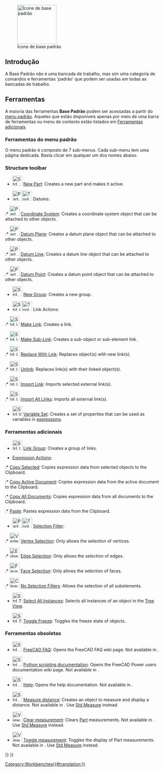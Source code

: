 <languages/>

<div class="mw-translate-fuzzy">
{{Docnav
|[[Workbenches/pt-br|Bancadas de trabalho]]
|[[Arch_Workbench/pt-br|Bancadas de trabalho Arch]]
|IconL=
|IconR=Workbench_Arch.svg
}}
</div>

[[Image:Freecad.svg|thumb|128px|Ícone de base padrão]]

{{TOCright}}

<span id="Introduction"></span>
==Introdução==

A Base Padrão não é uma bancada de trabalho, mas sim uma categoria de comandos e ferramentas 'padrão' que podem ser usadas em todas as bancadas de trabalho.

<span id="Tools"></span>
==Ferramentas==

<div class="mw-translate-fuzzy">
A maioria das ferramentas '''Base Padrão''' podem ser acessadas a partir do [[Standard_Menu/pt-br|menu padrão]]. Aqueles que estão disponíveis apenas por meio de uma barra de ferramentas ou menu de contexto estão listados em [[#Additional_tools|Ferramentas adicionais]].
</div>

<span id="Standard_menu"></span>
<div class="mw-translate-fuzzy">
===Ferramentas do menu padrão===
</div>

O menu padrão é composto de 7 sub-menus. Cada sub-menu tem uma página dedicada. Basta clicar em qualquer um dos nomes abaixo.

<!--Por favor, mantenha as informações abaixo sincronizadas com Std_Base, Standard_Menu, Std_File_Menu etc.-->
{{StdMenu
|
[[Std_File_Menu/pt-br|Arquivo]]
&nbsp;&nbsp;&nbsp;
[[Std_Edit_Menu/pt-br|Editar]]
&nbsp;&nbsp;&nbsp;
[[Std_View_Menu/pt-br|Vista]]
&nbsp;&nbsp;&nbsp;
[[Std_Tools_Menu/pt-br|Ferramentas]]
&nbsp;&nbsp;&nbsp;
[[Std_Macro_Menu/pt-br|Macro]]
&nbsp;&nbsp;&nbsp;
[[Std_Windows_Menu/pt-br|Janelas]]
&nbsp;&nbsp;&nbsp;
[[Std_Help_Menu/pt-br|Ajuda]]
}}

===Structure toolbar===

* [[File:Std_Part.svg|32px]] [[Std_Part|New Part]]: Creates a new part and makes it active.

* <span id="Part_Datums">[[File:Part_CoordinateSystem.svg|x32px]][[Image:Toolbar_flyout_arrow_blue_background.svg|x32px]] Datums: {{Version|1.1}}</span><!--Do not edit span id: the Part_Datums pages redirect here-->

:* [[File:Part_CoordinateSystem.svg|32px]] [[Part_CoordinateSystem|Coordinate System]]: Creates a coordinate system object that can be attached to other objects. {{Version|1.1}}

:* [[File:Part_DatumPlane.svg|32px]] [[Part_DatumPlane|Datum Plane]]: Creates a datum plane object that can be attached to other objects. {{Version|1.1}}

:* [[File:Part_DatumLine.svg|32px]] [[Part_DatumLine|Datum Line]]: Creates a datum line object that can be attached to other objects. {{Version|1.1}}

:* [[File:Part_DatumPoint.svg|32px]] [[Part_DatumPoint|Datum Point]]: Creates a datum point object that can be attached to other objects. {{Version|1.1}}

* [[File:Std_Group.svg|32px]] [[Std_Group|New Group]]: Creates a new group.

* <span id="Std_LinkActions">[[File:Std_LinkMake.svg|x32px]][[Image:Toolbar_flyout_arrow_blue_background.svg|x32px]] Link Actions:</span><!--Do not edit span id: the Std_LinkActions pages redirect here-->

:* [[File:Std_LinkMake.svg|32px]] [[Std_LinkMake|Make Link]]: Creates a link.

:* [[File:Std_LinkMakeRelative.svg|32px]] [[Std_LinkMakeRelative|Make Sub-Link]]: Creates a sub-object or sub-element link.

:* [[File:Std_LinkReplace.svg|32px]] [[Std_LinkReplace|Replace With Link]]: Replaces object(s) with new link(s).

:* [[File:Std_LinkUnlink.svg|32px]] [[Std_LinkUnlink|Unlink]]: Replaces link(s) with their linked object(s).

:* [[File:Std_LinkImport.svg|32px]] [[Std_LinkImport|Import Link]]: Imports selected external link(s).

:* [[File:Std_LinkImportAll.svg|32px]] [[Std_LinkImportAll|Import All Links]]: Imports all external link(s).

* [[File:Std_VarSet.svg|32px]] [[Std_VarSet|Variable Set]]: Creates a set of properties that can be used as variables in [[Expressions|expressions]]. {{Version|1.0}}

<span id="Additional_tools"></span>
===Ferramentas adicionais===

* [[File:Std_LinkMakeGroup.svg|32px]] [[Std_LinkMakeGroup|Link Group]]: Creates a group of links.

* [[Std_Expressions|Expression Actions]]:

:* [[Std_Expressions#Copy_Selected|Copy Selected]]: Copies expression data from selected objects to the Clipboard.

:* [[Std_Expressions#Copy_Active_Document|Copy Active Document]]: Copies expression data from the active document to the Clipboard.

:* [[Std_Expressions#Copy_All_Documents|Copy All Documents]]: Copies expression data from all documents to the Clipboard.

:* [[Std_Expressions#Paste|Paste]]: Pastes expression data from the Clipboard.

* [[Image:Part_SelectFilter.svg|x32px]][[Image:Toolbar_flyout_arrow_blue_background.svg|x32px]] [[Part_SelectFilter|Selection Filter]]: {{Version|1.0}}

:* [[Image:Vertex-selection.svg|32px]] [[Part_SelectFilter#Vertex_Selection|Vertex Selection]]: Only allows the selection of vertices.

:* [[Image:Edge-selection.svg|32px]] [[Part_SelectFilter#Edge_Selection|Edge Selection]]: Only allows the selection of edges.

:* [[Image:Face-selection.svg|32px]] [[Part_SelectFilter#Face_Selection|Face Selection]]: Only allows the selection of faces.

:* [[Image:Clear-selection.svg|32px]] [[Part_SelectFilter#No_Selection_Filters|No Selection Filters]]: Allows the selection of all subelements.

* [[File:Std_TreeSelectAllInstances.svg|32px]] [[Std_TreeSelectAllInstances|Select All Instances]]: Selects all instances of an object in the [[Tree_View|Tree View]].

* [[File:Std_ToggleFreeze.svg|32px]] [[Std_ToggleFreeze|Toggle Freeze]]: Toggles the freeze state of objects. {{Version|1.0}}

<span id="Obsolete_tools"></span>
===Ferramentas obsoletas===

* [[File:Std_FreeCADFAQ.svg|32px]] [[Std_FreeCADFAQ|FreeCAD FAQ]]: Opens the FreeCAD FAQ wiki page. Not available in {{VersionPlus|1.1}}.

* [[File:Std_FreeCADPowerUserHub.svg|32px]] [[Std_FreeCADPowerUserHub|Python scripting documentation]]: Opens the FreeCAD Power users documentation wiki page. Not available in {{VersionPlus|1.1}}.

* [[File:Std_OnlineHelp.svg|32px]] [[Std_OnlineHelp|Help]]: Opens the help documentation. Not available in {{VersionPlus|1.1}}.

* [[Image:Std_MeasureDistance.svg|32px]] [[Std_MeasureDistance|Measure distance]]: Creates an object to measure and display a distance. Not available in {{VersionPlus|1.0}}. Use [[Std Measure|Std Measure]] instead.

* [[Image:View_Measure_Clear_All.svg|32px]] [[View_Measure_Clear_All|Clear measurement]]: Clears [[Part_Workbench|Part]]  measurements. Not available in {{VersionPlus|1.0}}. Use [[Std Measure|Std Measure]] instead.

* [[Image:View_Measure_Toggle_All.svg|32px]] [[View_Measure_Toggle_All|Toggle measurement]]: Toggles the display of Part measurements. Not available in {{VersionPlus|1.0}}. Use [[Std Measure|Std Measure]] instead.


<div class="mw-translate-fuzzy">
{{Docnav
|[[Workbenches/pt-br|Bancadas de trabalho]]
|[[Arch_Workbench/pt-br|Bancadas de trabalho Arch]]
|IconL=
|IconR=Workbench_Arch.svg
}}
</div>

{{Std_Base_navi{{#translation:}}}}
{{Userdocnavi{{#translation:}}}}
[[Category:Workbenches{{#translation:}}]]